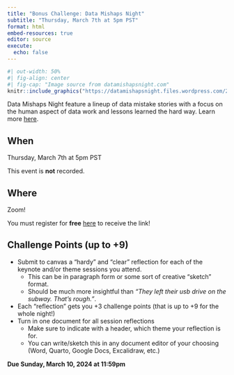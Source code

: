```yaml
---
title: "Bonus Challenge: Data Mishaps Night"
subtitle: "Thursday, March 7th at 5pm PST"
format: html
embed-resources: true
editor: source
execute: 
  echo: false
---
```


```r
#| out-width: 50%
#| fig-align: center
#| fig-cap: "Image source from datamishapsnight.com"
knitr::include_graphics("https://datamishapsnight.files.wordpress.com/2021/01/data-mishaps_main_withtext-4.png?w=768")
```

Data Mishaps Night feature a lineup of data mistake stories with a focus on the human aspect of data work and lessons learned the hard way. Learn more [here](https://datamishapsnight.com/).

## When

Thursday, March 7th at 5pm PST

::: callout-warning
This event is **not** recorded.
:::

## Where

Zoom!

::: callout-caution
You must register for **free** [here](https://datamishapsnight.typeform.com/register-2024) to receive the link!
:::

## Challenge Points (up to +9)
+ Submit to canvas a "hardy" and "clear" reflection for each of the keynote and/or theme sessions you attend.
  + This can be in paragraph form or some sort of creative "sketch" format.
  + Should be much more insightful than *"They left their usb drive on the subway. That's rough."*.
+ Each "reflection" gets you +3 challenge points (that is up to +9 for the whole night!)
+ Turn in one document for all session reflections
  + Make sure to indicate with a header, which theme your reflection is for. 
  + You can write/sketch this in any document editor of your choosing (Word, Quarto, Google Docs, Excalidraw, etc.)
  
**Due Sunday, March 10, 2024 at 11:59pm**
